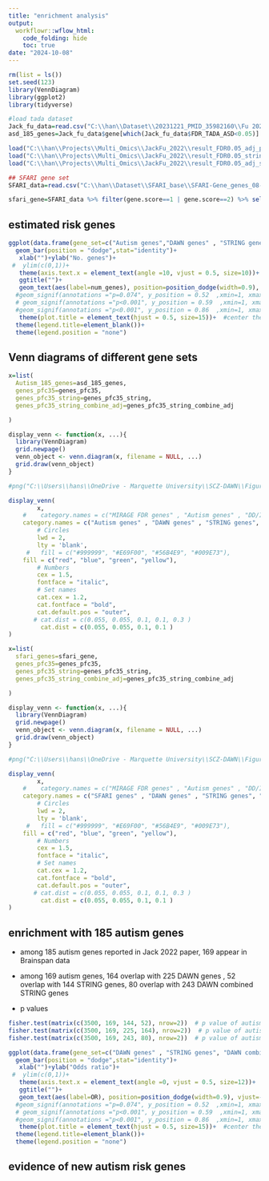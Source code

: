 ---
title: "enrichment analysis"
output:
  workflowr::wflow_html:
    code_folding: hide
    toc: true
date: "2024-10-08"
---


```{r, echo=F, message=F, warning=F}
rm(list = ls())
set.seed(123)
library(VennDiagram)
library(ggplot2)
library(tidyverse)
```



```{r, message=F, warning=F}
#load tada dataset
Jack_fu_data=read.csv("C:\\han\\Dataset\\20231221_PMID_35982160\\Fu 2022 Suppl-41588_2022_1104_MOESM3_ESM.csv")
asd_185_genes=Jack_fu_data$gene[which(Jack_fu_data$FDR_TADA_ASD<0.05)]  # 185 genes are selected at FDR<0.05 https://www.nature.com/articles/s41588-022-01104-0

load("C:\\han\\Projects\\Multi_Omics\\JackFu_2022\\result_FDR0.05_adj_pfc35.RData")
load("C:\\han\\Projects\\Multi_Omics\\JackFu_2022\\result_FDR0.05_string_incidence.RData")
load("C:\\han\\Projects\\Multi_Omics\\JackFu_2022\\result_FDR0.05_adj_string_combine_incidence.RData")

## SFARI gene set 
SFARI_data=read.csv("C:\\han\\Dataset\\SFARI_base\\SFARI-Gene_genes_08-19-2024release_09-16-2024export.csv", header=T)

sfari_gene=SFARI_data %>% filter(gene.score==1 | gene.score==2) %>% select(gene.symbol) %>% pull() # extract sfari genes in category 1 and 2 
```


## estimated risk genes 

```{r, message=F, warning=F}
ggplot(data.frame(gene_set=c("Autism genes","DAWN genes" , "STRING genes", "DAWN combined STRING genes", "SFARI genes"), num_genes=c(length(asd_185_genes), length(genes_pfc35), length(genes_pfc35_string), length(genes_pfc35_string_combine_adj), length(sfari_gene))), aes(x=gene_set, y=num_genes, fill=gene_set))+
  geom_bar(position = "dodge",stat="identity")+
   xlab("")+ylab("No. genes")+
 #  ylim(c(0,1))+
   theme(axis.text.x = element_text(angle =10, vjust = 0.5, size=10))+
   ggtitle("")+
   geom_text(aes(label=num_genes), position=position_dodge(width=0.9), vjust=-0.25)+  # add numbers over bars 
  #geom_signif(annotations ="p=0.074", y_position = 0.52  ,xmin=1, xmax=2, size=1, vjust=-0.5, textsize=3.5, color="black")+ # textsize is for text over the bar; size is for width of lines 
  # geom_signif(annotations ="p<0.001", y_position = 0.59  ,xmin=1, xmax=3, size=1, vjust=-0.5, textsize=3.5, color="red")+
  #geom_signif(annotations ="p<0.001", y_position = 0.86  ,xmin=1, xmax=4, size=1, vjust=-0.5, textsize=3.5, color="red")+
   theme(plot.title = element_text(hjust = 0.5, size=15))+  #center the title
  theme(legend.title=element_blank())+
  theme(legend.position = "none")
```





##  Venn diagrams of different gene sets 

```{r, message=F, warning=F}
x=list(
  Autism_185_genes=asd_185_genes,
  genes_pfc35=genes_pfc35,
  genes_pfc35_string=genes_pfc35_string,
  genes_pfc35_string_combine_adj=genes_pfc35_string_combine_adj

)

display_venn <- function(x, ...){
  library(VennDiagram)
  grid.newpage()
  venn_object <- venn.diagram(x, filename = NULL, ...)
  grid.draw(venn_object)
}

#png("C:\\Users\\hans\\OneDrive - Marquette University\\SCZ-DAWN\\Figures\\Fig_overlapping_genes.png")

display_venn(
        x,
    #    category.names = c("MIRAGE FDR genes" , "Autism genes" , "DD/ID genes", "SCZ GWAS genes"),
    category.names = c("Autism genes" , "DAWN genes" , "STRING genes", "DAWN combined STRING genes"),
        # Circles
        lwd = 2,
        lty = 'blank',
     #   fill = c("#999999", "#E69F00", "#56B4E9", "#009E73"),
    fill = c("red", "blue", "green", "yellow"),
        # Numbers
        cex = 1.5,
        fontface = "italic",
        # Set names
        cat.cex = 1.2,
        cat.fontface = "bold",
        cat.default.pos = "outer",
       # cat.dist = c(0.055, 0.055, 0.1, 0.1, 0.3 )
         cat.dist = c(0.055, 0.055, 0.1, 0.1 )
)
```




```{r, message=F, warning=F}
x=list(
  sfari_genes=sfari_gene,
  genes_pfc35=genes_pfc35,
  genes_pfc35_string=genes_pfc35_string,
  genes_pfc35_string_combine_adj=genes_pfc35_string_combine_adj

)

display_venn <- function(x, ...){
  library(VennDiagram)
  grid.newpage()
  venn_object <- venn.diagram(x, filename = NULL, ...)
  grid.draw(venn_object)
}

#png("C:\\Users\\hans\\OneDrive - Marquette University\\SCZ-DAWN\\Figures\\Fig_overlapping_genes.png")

display_venn(
        x,
    #    category.names = c("MIRAGE FDR genes" , "Autism genes" , "DD/ID genes", "SCZ GWAS genes"),
    category.names = c("SFARI genes" , "DAWN genes" , "STRING genes", "DAWN combined STRING genes"),
        # Circles
        lwd = 2,
        lty = 'blank',
     #   fill = c("#999999", "#E69F00", "#56B4E9", "#009E73"),
    fill = c("red", "blue", "green", "yellow"),
        # Numbers
        cex = 1.5,
        fontface = "italic",
        # Set names
        cat.cex = 1.2,
        cat.fontface = "bold",
        cat.default.pos = "outer",
       # cat.dist = c(0.055, 0.055, 0.1, 0.1, 0.3 )
         cat.dist = c(0.055, 0.055, 0.1, 0.1 )
)
```


## enrichment with 185 autism genes


* among 185 autism genes reported in Jack 2022 paper, 169 appear in Brainspan data 

* among 169 autism genes, 164 overlap with 225 DAWN genes , 52 overlap with 144 STRING genes,  80 overlap with 243 DAWN combined STRING genes    

* p values 

```{r, message=F, warning=F}
fisher.test(matrix(c(3500, 169, 144, 52), nrow=2))  # p value of autism genes overlapping with STRING 
fisher.test(matrix(c(3500, 169, 225, 164), nrow=2))  # p value of autism genes overlapping with DAWN
fisher.test(matrix(c(3500, 169, 243, 80), nrow=2))  # p value of autism genes overlapping with DAWN combined STRING
```

```{r, message=F, warning=F}
ggplot(data.frame(gene_set=c("DAWN genes" , "STRING genes", "DAWN combined STRING genes"), OR=c(15.07, 7.47, 6.81)), aes(x=gene_set, y=OR, fill=gene_set))+
  geom_bar(position = "dodge",stat="identity")+
   xlab("")+ylab("Odds ratio")+
 #  ylim(c(0,1))+
   theme(axis.text.x = element_text(angle =0, vjust = 0.5, size=12))+
   ggtitle("")+
   geom_text(aes(label=OR), position=position_dodge(width=0.9), vjust=-0.25)+  # add numbers over bars 
  #geom_signif(annotations ="p=0.074", y_position = 0.52  ,xmin=1, xmax=2, size=1, vjust=-0.5, textsize=3.5, color="black")+ # textsize is for text over the bar; size is for width of lines 
  # geom_signif(annotations ="p<0.001", y_position = 0.59  ,xmin=1, xmax=3, size=1, vjust=-0.5, textsize=3.5, color="red")+
  #geom_signif(annotations ="p<0.001", y_position = 0.86  ,xmin=1, xmax=4, size=1, vjust=-0.5, textsize=3.5, color="red")+
   theme(plot.title = element_text(hjust = 0.5, size=15))+  #center the title
  theme(legend.title=element_blank())+
  theme(legend.position = "none")
```



## evidence of new autism risk genes 


